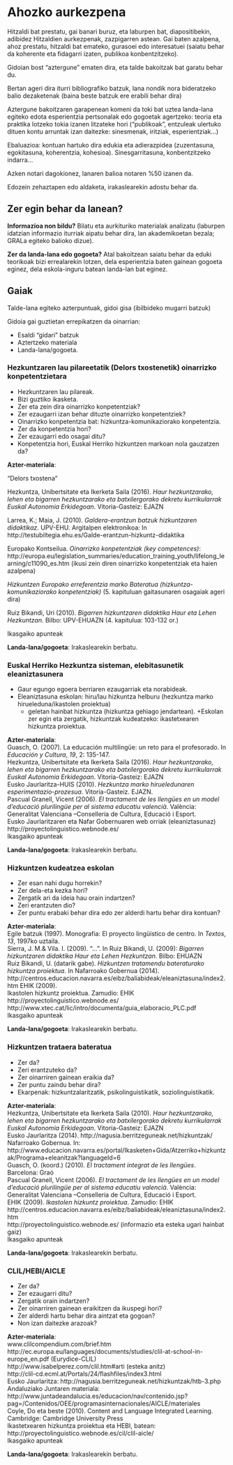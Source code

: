 # Ahozko aurkezpena {-}

Hitzaldi bat prestatu, gai banari buruz, eta laburpen bat, diapositibekin, adibidez
Hitzaldien aurkezpenak, zazpigarren astean. Gai baten azalpena, ahoz prestatu, hitzaldi bat emateko, gurasoei edo interesatuei (saiatu behar da koherente eta fidagarri izaten, publikoa konbentzitzeko).

Gidoian bost “aztergune” ematen dira, eta talde bakoitzak bat garatu behar du.

Bertan ageri dira iturri bibliografiko batzuk, lana nondik nora bideratzeko  balio dezaketenak (baina beste batzuk ere erabili behar dira)

Aztergune bakoitzaren garapenean komeni da toki bat uztea landa-lana egiteko edota esperientzia pertsonalak edo gogoetak agertzeko: teoria eta praktika lotzeko tokia izanen litzateke hori ("publikoak", entzuleak ulertuko dituen kontu arruntak izan daitezke: sinesmenak, iritziak, esperientziak...)

Ebaluazioa: kontuan hartuko dira edukia eta adierazpidea (zuzentasuna, egokitasuna, koherentzia, kohesioa). Sinesgarritasuna, konbentzitzeko indarra...

Azken notari dagokionez, lanaren balioa notaren %50 izanen da. 

Edozein zehaztapen edo aldaketa, irakaslearekin adostu behar da.

## Zer egin behar da lanean? {-}

**Informazioa non bildu?** Bilatu eta aurkituriko materialak analizatu (laburpen idatzian informazio iturriak aipatu behar dira, lan akademikoetan bezala; GRALa egiteko balioko dizue).

**Zer da landa-lana edo gogoeta?** Atal bakoitzean saiatu behar da eduki teorikoak bizi errealarekin lotzen, dela esperientzia baten gainean gogoeta eginez, dela eskola-inguru batean landa-lan bat eginez. 

## Gaiak {-}

Talde-lana egiteko azterpuntuak, gidoi gisa (ibilbideko mugarri batzuk)

Gidoia gai guztietan errepikatzen da oinarrian: 

+ Esaldi “gidari” batzuk
+ Aztertzeko materiala
+ Landa-lana/gogoeta.

### Hezkuntzaren lau pilareetatik (Delors txostenetik) oinarrizko konpetentzietara {-}

+ Hezkuntzaren lau pilareak. 
+ Bizi guztiko ikasketa. 
+ Zer eta zein dira oinarrizko konpetentziak? 
+ Zer ezaugarri izan behar dituzte oinarrizko konpetentziek? 
+ Oinarrizko konpetentzia bat: hizkuntza-komunikaziorako konpetentzia. 
+ Zer da konpetentzia hori? 
+ Zer ezaugarri edo osagai ditu? 
+ Konpetentzia hori, Euskal Herriko hizkuntzen markoan nola gauzatzen da? 

**Azter-materiala**:

“Delors txostena” 

Hezkuntza, Unibertsitate eta Ikerketa Saila (2016). *Haur hezkuntzarako, lehen eta bigarren hezkuntzarako eta batxilergorako dekretu kurrikularrak Euskal Autonomia Erkidegoan*. Vitoria-Gasteiz: EJAZN 

Larrea, K.; Maia, J. (2010). *Galdera-erantzun batzuk hizkuntzaren didaktikaz*. UPV-EHU. Argitalpen elektronikoa: In http://testubiltegia.ehu.es/Galde-erantzun-hizkuntz-didaktika

Europako  Kontseilua. *Oinarrizko konpetentziak (key competences)*: http://europa.eu/legislation_summaries/education_training_youth/lifelong_learning/c11090_es.htm (ikusi zein diren oinarrizko konpetentziak eta haien azalpena)

*Hizkuntzen Europako erreferentzia marko Bateratua (hizkuntza-komunikaziorako konpetentziak)* (5. kapituluan gaitasunaren osagaiak ageri dira)

Ruiz Bikandi, Uri (2010). *Bigarren hizkuntzaren didaktika Haur eta Lehen Hezkuntzan.* Bilbo: UPV-EHUAZN (4. kapitulua: 103-132 or.)

Ikasgaiko apunteak

**Landa-lana/gogoeta**: Irakaslearekin berbatu.

###  Euskal Herriko Hezkuntza sisteman, elebitasunetik eleaniztasunera {-}

+ Gaur egungo egoera berriaren ezaugarriak eta norabideak. 
+ Eleaniztasuna eskolan: hiru/lau hizkuntza helburu (hezkuntza marko hirueleduna/ikastolen proiektua)
    + geletan hainbat hizkuntza (hizkuntza gehiago jendartean).
+Eskolan zer egin eta zergatik, hizkuntzak kudeatzeko: ikastetxearen hizkuntza proiektua.

**Azter-materiala**:  
Guasch, O. (2007). La educación multilingüe: un reto para el profesorado. In *Educación y Cultura*, *19*, 2: 135-147.  
Hezkuntza, Unibertsitate eta Ikerketa Saila (2016). *Haur hezkuntzarako, lehen eta bigarren hezkuntzarako eta batxilergorako dekretu kurrikularrak Euskal Autonomia Erkidegoan*. Vitoria-Gasteiz: EJAZN  
Eusko Jaurlaritza-HUIS (2010). *Hezkuntza marko hirueledunaren esperimentazio-prozesua*. Vitoria-Gasteiz. EJAZN.  
Pascual Granell, Vicent  (2006). *El tractament de les llengües en un model  d’educació plurilingüe per al sistema educatiu valencià*. València: Generalitat Valenciana –Conselleria de Cultura, Educació i Esport.  
Eusko Jaurlaritzaren eta Nafar Gobernuaren web orriak (eleaniztasunaz)  
http://proyectolinguistico.webnode.es/  
Ikasgaiko apunteak

**Landa-lana/gogoeta**: Irakaslearekin berbatu.

###  Hizkuntzen kudeatzea eskolan {-}

+ Zer esan nahi dugu horrekin? 
+ Zer dela-eta kezka hori? 
+ Zergatik ari da ideia hau orain indartzen? 
+ Zeri erantzuten dio? 
+ Zer puntu erabaki behar dira edo zer alderdi hartu behar dira kontuan?

**Azter-materiala**:  
Egile batzuk (1997). Monografia: El proyecto lingüístico de centro. In *Textos*, *13*, 1997ko uztaila.  
Sierra, J. M.& Vila. I. (2009). “…”. In Ruiz Bikandi, U. (2009): *Bigarren hizkuntzaren didaktika Haur eta Lehen Hezkuntzan*. Bilbo: EHUAZN  
Ruiz Bikandi, U. (datarik gabe). *Hizkuntzen tratamendu bateraturako hizkuntza proiektua*. In Nafarroako Gobernua (2014). http://centros.educacion.navarra.es/eibz/baliabideak/eleaniztasuna/index2.htm
EHIK (2009).  
Ikastolen hizkuntz proiektua. Zamudio: EHIK  
http://proyectolinguistico.webnode.es/  
http://www.xtec.cat/lic/intro/documenta/guia_elaboracio_PLC.pdf  
Ikasgaiko apunteak

**Landa-lana/gogoeta**: Irakaslearekin berbatu.

###  Hizkuntzen trataera bateratua  {-}

+ Zer da? 
+ Zeri erantzuteko da? 
+ Zer oinarriren gainean eraikia da? 
+ Zer puntu zaindu behar dira? 
+ Ekarpenak: hizkuntzalaritzatik, psikolinguistikatik, soziolinguistikatik.

**Azter-materiala**:  
Hezkuntza, Unibertsitate eta Ikerketa Saila (2010). *Haur hezkuntzarako, lehen eta bigarren hezkuntzarako eta batxilergorako dekretu kurrikularrak Euskal Autonomia Erkidegoan*. Vitoria-Gasteiz: EJAZN  
Eusko Jaurlaritza (2014). http://nagusia.berritzeguneak.net/hizkuntzak/  
Nafarroako Gobernua. In: http://www.educacion.navarra.es/portal/Ikasketen+Gida/Atzerriko+hizkuntzak/Programa+eleanitzak?languageId=6  
Guasch, O. (koord.) (2010). *El tractament integrat de les llengües*. Barcelona: Graó  
Pascual Granell, Vicent  (2006). *El tractament de les llengües en un model  d’educació plurilingüe per al sistema educatiu valencià*. València: Generalitat Valenciana –Conselleria de Cultura, Educació i Esport.  
EHIK (2009). *Ikastolen hizkuntz proiektua*. Zamudio: EHIK  
http://centros.educacion.navarra.es/eibz/baliabideak/eleaniztasuna/index2.htm  
http://proyectolinguistico.webnode.es/ (informazio eta esteka ugari hainbat gaiz)  
Ikasgaiko apunteak

**Landa-lana/gogoeta**: Irakaslearekin berbatu.

###  CLIL/HEBI/AICLE {-}

+ Zer da? 
+ Zer ezaugarri ditu? 
+ Zergatik orain indartzen? 
+ Zer oinarriren gainean eraikitzen da ikuspegi hori? 
+ Zer alderdi hartu behar dira aintzat eta gogoan? 
+ Non izan daitezke arazoak? 

**Azter-materiala**:  
www.clilcompendium.com/brief.htm  
http://ec.europa.eu/languages/documents/studies/clil-at-school-in-europe_en.pdf  (Eurydice-CLIL)  
http://www.isabelperez.com/clil.htm#arti   (esteka anitz)  
http://clil-cd.ecml.at/Portals/24/flashfiles/index3.html  
Eusko Jaurlaritza: http://nagusia.berritzeguneak.net/hizkuntzak/htb-3.php  
Andaluziako Juntaren  materiala:   http://www.juntadeandalucia.es/educacion/nav/contenido.jsp?pag=/Contenidos/OEE/programasinternacionales/AICLE/materiales  
Coyle, Do eta beste (2010). Content and Language Integrated Learning. Cambridge: Cambridge University Press  
Ikastetxearen hizkuntza proiektua eta HEBI, batean: http://proyectolinguistico.webnode.es/cil/clil-aicle/  
Ikasgaiko apunteak

**Landa-lana/gogoeta**: Irakaslearekin berbatu.
    
